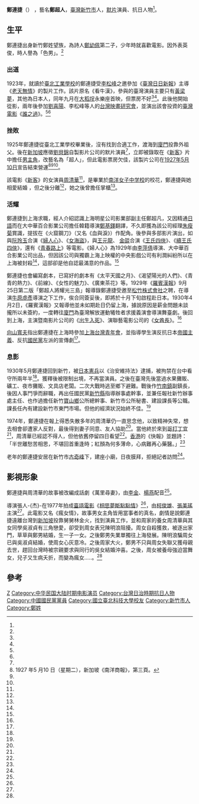 {{藝人
| 類型 = 男演員
| 國籍 ={{JPN-EMP}}（1905年－1945年）<br/>{{ROC}}（1945年－1983年）
| 姓名 = 鄭超人
| 羅馬拼音 = 
| 原名 = 鄭連捷
| 暱稱 = 
| 民族 = 
| 父母 = 鄭幼佩（父）
| 配偶 = 
| 兒女 = 
| 圖片 =鄭超人.jpg
| 圖片尺寸 = 
| 出生日期= 1905年
| 逝世日期 ={{death date and age|1983|4|1|1905}}
| 出生地點 = {{TWN-JPN}}[[新竹廳|新竹廳]]
| 逝世地點 = {{ROC|臺灣省}}[[新竹市|新竹市]][[東區_(新竹市)|東區]]
| 出道作   =《[[誰之過|誰之過]]》
| 出道日期 = 
| 活躍年代 = 1920年代到1930年代初
| 代表作   =《[[婦人心|婦人心]]》
| alma mater= 臺北州立臺北工業學校（今[[國立臺北科技大學|國立臺北科技大學]]）
| 獎項     = 
| 網站 =
| 著名角色 =
}}
'''鄭連捷'''（{{bd|1905年||1983年|4月1日|}}）<!--《新竹市志·人物誌》是記載為1906到1984年，此以後來黃仁的考證為準 -->，藝名'''鄭超人'''，[[臺灣|臺灣]][[新竹市|新竹市]]人，[[默片|默片]]演員、抗日人物<ref name="重寫鄭超人"/>。

==生平==

鄭連捷出身新竹鄭姓望族，為詩人[[鄭幼佩|鄭幼佩]]第二子，少年時就喜歡電影。因外表英俊，時人譽為「色男」。<ref name="重寫鄭超人"/>

===出道===

1923年，就讀於[[臺北工業學校|臺北工業學校]]的鄭連捷受[[李松峰|李松峰]]之邀參加《[[臺灣日日新報|臺灣日日新報]]》主導《[[老天無情|老天無情]]》的製片工作。該片原名《看牛漢》，參與的臺灣演員主要只有[[黃梁夢|黃梁夢]]，其他為日本人，同年九月在[[大稻埕|大稻埕]]永樂座首映，但票房不好<ref name="家鄉屐痕"/><ref name="台灣電影百年史話"/>。此後他開始從影，兩年後參加[[劉喜陽|劉喜陽]]、李松峰等人的[[台灣映畫研究會|台灣映畫研究會]]，並演出該會投資的[[臺灣電影|臺灣電影]]《[[誰之過|誰之過]]》。<ref name="日治時期台灣電影史"/><ref name="新竹市志卷七人物志"/>

===挫敗===

1925年鄭連捷從臺北工業學校畢業後，沒有找到合適工作，渡海到[[廈門|廈門]]投靠外祖父。後在[[新加坡|新加坡]]應徵[[劉貝錦|劉貝錦]]自製影片公司的默片演員<ref name="輕塵集"/>，立即被錄取在《[[新客_(電影)|新客]]》片中擔任[[男主角|男主角]]，改藝名為「超人」，但此電影票房欠佳，該製片公司在[[1927年|1927年]][[5月10日|5月10日]]宣告結束營運<ref>1927 年5 月10 日（星期二），新加坡《南洋商報》，第三頁。</ref><ref name="日治時期台灣電影史"/><ref name="新竹市志卷七人物志"/>。

該電影《[[新客_(電影)|新客]]》的女演員[[周清華|周清華]]<ref name="南洋商报"/>，是畢業於[[南洋女子中学校|南洋女子中学校]]的校花，鄭連捷與她相愛結婚<!--黃仁在2009年12月號第44期《竹塹文獻》認為是鄭連捷1931年在918事變後躲至南洋才認識周清華，但根據當時報紙他們早在1920年代就認識結婚，而且1931年依據《新竹市志·人物誌》鄭男還被關在臺灣。-->，但之後分離<ref name="談影小集"/>，她之後曾擔任掌櫃<ref name="南洋商报"/>。

===活耀===

鄭連捷到上海求職，經人介紹認識上海明星公司影業部副主任鄭超凡，又因精通[[日語|日語]]而在大中華百合影業公司擔任韓籍導演[[鄭基鐸|鄭基鐸]]翻譯，不久即獲為該公司經理[[朱瘦菊|朱瘦菊]]賞識，提拔在《火窟鋼刀》（又名《血與淚》）作配角。後參與多部影片演出，如與[[阮玲玉|阮玲玉]]合演《[[婦人心|婦人心]]》、《[[女海盜|女海盜]]》，與[[王元龍|王元龍]]、 [[金燄|金燄]]合演《[[王氏四俠|王氏四俠]]》、《[[續王氏四俠|續王氏四俠]]》，還有《[[青春路上|青春路上]]》等電影。《婦人心》為1929年由[[李萍倩|李萍倩]]導演、大中華百合影業公司出品，但因該公司與獨霸上海上映權的中央影戲公司有利潤糾紛所以在上海被封殺<ref name="談影小集"/>，這部卻是他自認最滿意的作品。<ref name="重寫鄭超人"/>

鄭連捷也會編寫劇本，已寫好的劇本有《太平天國之月》、《渴望陽光的人們》、《青青的熱力》、《前線》、《女性的魅力》、《廣東茶花》等。1929年《[[羅賓漢報|羅賓漢報]]》9月25日第二版「鄭超人將耀光三島」報導錄鄭連捷受邀至[[松竹株式會社|松竹株式會社]]之聘，在導演[[牛原虛彥|牛原虛彥]]導演之下工作，俟合同簽妥後，即將於十月下旬啟程赴日本。1930年4月2日，《羅賓漢報》又報導他並未如期赴日仍留上海，據說原因是薪金問題未談攏所以未簽約，一度轉往[[廈門|廈門]]為臺灣解放運動犧牲者求援義演會導演舞臺劇。後回到上海，主演暨南影片公司的《[[出生入死|出生入死]]》、演聯藝電影公司的《[[女酋長|女酋長]]》。<ref name="重寫鄭超人"/>

[[向山寬夫|向山寬夫]]指出鄭連捷在上海時參加[[上海台灣青年會|上海台灣青年會]]，並指導學生演反抗日本[[帝國主義|帝國主義]]、反抗[[國民黨|國民黨]]左派的宣傳劇<ref name="日本統治下における台湾民族運動史"/>。

===息影===

1930年5月鄭連捷回到新竹，被[[日本憲兵|日本憲兵]]以《治安維持法》逮捕，被拘禁在台中看守所兩年半<ref name="新竹市志卷首"/>。獲釋後被限制出境，不再當演員。之後在臺灣先後當過水果攤販、礦工、夜市攤販、文具店老闆。二次大戰時逃至鄉下避難。戰後作[[竹南鎮|竹南鎮]]副鎮長，後因人事鬥爭而辭職，再出任國民黨[[新竹縣|新竹縣]]指導辦事處幹事，並兼任報社新竹辦事處主任、也作過擔任新竹[[寶山鄉_(台灣)|寶山鄉]]公所總幹事、新竹市公所秘書、建設課長等公職。課長任內有建設新竹市東門市場。但他的經濟狀況始終不佳。<ref name="新竹市志卷七人物志"/>

1974年，鄭連捷在報上得悉失散多年的周清華仍一直思念他，以致精神失常，想去相會卻遭家人反對，最後得到妻子同意、友人協助<ref name="重寫鄭超人"/>。當他終於來到[[哥打丁宜|哥打丁宜]]<ref name="輕塵集"/>，周清華已經認不得人，但他依舊停留四日看望<ref name="快報"/>。[[香港|香港]]的《快報》並題詩：「半世離愁苦相思，不堪回首重逢時；紅顏為何多薄命，心病難再心藥醫。」<ref name="快報"/>

{{Quote box| align = right | quoted = true | bgcolor = #FFFFF0  | quote =
<div style="text-align: left;">雖然，這一次相信這是我最後一次重來星馬，</div>
<div style="text-align: left;">也許也是最後一次真正的跟清華重逢，但是我與清華的這齣戲，</div> 
<div style="text-align: left;">尚未結束，還是會繼續......</div> 
<div style="text-align: right;">鄭連捷</div>
| source =〈千里尋妻夢難圓〉，《快報》，1971年6月13日<ref name="快報"/> }}

老年的鄭連捷安居在新竹市[[古奇峰|古奇峰]]下，建座小廟，日夜膜拜，拒絕記者訪問<ref name="重寫鄭超人"/>。

==影視形象==

鄭連捷與周清華的故事被改編成話劇《萬里尋妻》，由[[李金|李金]]、[[楊燕|楊燕]]配音<ref name="歌詞帝國"/>。

導演張人-{杰}-在1977年拍成[[臺語電影|臺語電影]]《[[相思夢斷點點情|相思夢斷點點情]]》<ref name="重寫鄭超人"/>，由[[柯俊雄|柯俊雄]]、[[張美瑤|張美瑤]]主演<ref name="中外電影永遠的巨星"/>。此電影又名《瘋女情》，故事男女主角皆用當事者的真名，劇情是說鄭連捷遠離台灣到[[新加坡|新加坡]]投靠舅舅林金火，找到演員工作，並和周家的養女周清華與其女同學吳淑貞有三角戀愛，卻受到周女表兄陳明浪阻擾。周女自殺獲救，被逐出家門，草草與鄭男結婚，生一子一女。之後鄭男失業單獨往上海發展。陳明浪騙周女已與吳淑貞結婚，使周女心灰意冷。之後周家大火，鄭男不只與周女失聯又獲母親去世，趕回台灣時被宗親要求與同行的吳女結婚沖喜。之後，周女被養母強迫當舞女，兒子又生病夭折，而變為瘋女.....。<ref name="联合早报"/>

==參考==
{{reflist|2|refs=

<ref name="南洋商报">{{Cite news|url=http://eresources.nlb.gov.sg/newspapers/Digitised/Article/nysp19310822-1.2.35.aspx|title=昔為女明星今當女掌櫃周清華女士昨到警庭控告瓊少年向其調笑|language=zh-sg|publisher=《南洋商报》|author=|date=1931-08-22|accessdate=2015-05-01}}</ref>

<ref name="联合早报">{{Cite news|url=http://eresources.nlb.gov.sg/newspapers/Digitised/Article/lhzb19840303-1.2.32.4.3.aspx|title=华语影片「疯女情」|language=zh-sg|publisher=《联合早报》|author=|date=1984-03-03|accessdate=2015-05-01}}</ref>

<ref name="快報">{{Cite news|url=http://www.multiculturalcanada.ca/node/151218/full?display=full|title=千里尋妻夢難圓|language=zh-hk|publisher=《快報》|author=|date=1971-06-30|accessdate=2015-05-01}}{{dead link|date=2018年4月 |bot=InternetArchiveBot |fix-attempted=yes }}</ref>

<ref name="歌詞帝國">{{Cite web|url=http://www.oiktv.com/video/youtube/CZtOdlr7iLE.html|title=萬里尋妻 (楊燕&李金）|language=zh-tw|publisher=歌詞帝國|author=|date=|accessdate=2015-05-01}}{{Dead link|date=2019年5月 |bot=InternetArchiveBot |fix-attempted=yes }}</ref>\

<ref name="家鄉屐痕">{{cite book |author=[[杜文靖|杜文靖]]|title=《家鄉屐痕》|date=1982-12|publisher=鳳凰城圖書公司|location=台灣|language=zh-tw |isbn=}}</ref>

<ref name="日治時期台灣電影史">{{cite book |author=葉龍彥|title=《日治時期台灣電影史》|date=1998-09-11|publisher=玉山社|location=台灣|language=zh-tw |isbn=9579361908}}</ref>

<ref name="台灣電影百年史話">{{cite book |author=黃仁、王唯|title=《台灣電影百年史話》|date=2004-12-01|publisher=中華影評人協會|location=台灣|language=zh-tw |isbn=9786660954006}}</ref>

<ref name="日本統治下における台湾民族運動史">{{cite book |author=[[向山寬夫|向山寬夫]]|title=《日本統治下における台湾民族運動史》|date=1987|publisher=中央経済研究所|location=日本|language=ja |isbn=}}</ref>

<ref name="輕塵集">{{cite book |author=吳之光|title=《輕塵集》|date=19741|publisher=吴之光|location=新加坡|language=zh-sg|isbn=}}</ref>

<ref name="談影小集">{{cite book |author=張偉|title=《談影小集——中國現代影壇的塵封一隅》|date=2009-11|publisher=秀威資訊|location=台灣|language=zh-tw |isbn=9789862213087}}</ref>

<ref name="重寫鄭超人">{{cite journal |author=黃仁|title=〈在中國影壇發展有傲人成就的新竹人 重寫鄭超人不為臺灣人知的事跡〉|journal=《竹塹文獻》|issue=第44期|date=2009-12|publisher=竹塹文獻雜誌社|location=台灣|language=zh-tw |isbn=}}</ref>

<ref name="中外電影永遠的巨星">{{cite book |author=黃仁|title=《中外電影永遠的巨星》（二）|date=2014-03-06|publisher=秀威資訊|location=台灣|language=zh-tw |isbn=9789863262312}}</ref>

<ref name="新竹市志卷首">{{cite book |author=|title=《新竹市志》|date=1997|volume=首卷|publisher=新竹市政府|location=台灣|language=zh-tw |isbn=}}</ref>

<ref name="新竹市志卷七人物志">{{cite book |author=|title=《新竹市志·人物志》|volume=第七卷|date=1997|publisher=新竹市政府|location=台灣|language=zh-tw |isbn=}}</ref>
}}

[[Category:臺灣電影男演員|Z]]
[[Category:中华民国大陆时期电影演员|Category:中华民国大陆时期电影演员]]
[[Category:台灣日治時期抗日人物|Category:台灣日治時期抗日人物]]
[[Category:中國國民黨黨員|Category:中國國民黨黨員]]
[[Category:國立臺北科技大學校友|Category:國立臺北科技大學校友]]
[[Category:新竹市人|Category:新竹市人]]
[[Category:鄭姓|Category:鄭姓]]